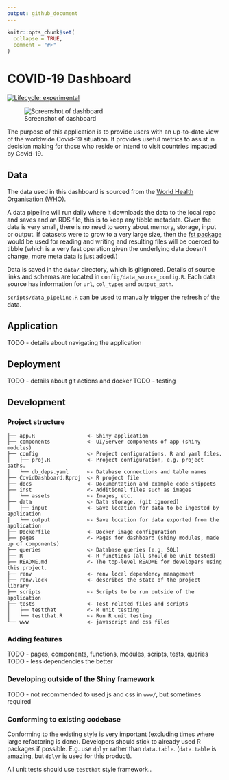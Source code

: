 ```yaml
---
output: github_document
---
```


<!-- README.md is generated from README.Rmd. Please edit that file -->

```r
knitr::opts_chunk$set(
  collapse = TRUE,
  comment = "#>"
)
```

# COVID-19 Dashboard

<!-- badges: start -->
[![Lifecycle: experimental](https://img.shields.io/badge/lifecycle-experimental-orange.svg)](https://lifecycle.r-lib.org/articles/stages.html#experimental)
<!-- badges: end -->

![Screenshot of dashboard](inst/assets/images/snapshot_sm.png)

The purpose of this application is to provide users with an up-to-date view of the worldwide Covid-19 situation. 
It provides useful metrics to assist in decision making for those who reside or intend to visit countries impacted by Covid-19.

## Data
The data used in this dashboard is sourced from the [World Health Organisation (WHO)](https://covid19.who.int/data).

A data pipeline will run daily where it downloads the data to the local repo
and saves and an RDS file, this is to keep any tibble metadata. Given the data
is very small, there is no need to worry about memory, storage, input or output.
If datasets were to grow to a very large size, then the 
[fst package](https://www.fstpackage.org/) would be used for reading and writing
and resulting files will be coerced to tibble (which is a very fast operation 
given the underlying data doesn't change, more meta data is just added.)

Data is saved in the `data/` directory, which is gitignored. Details of source
links and schemas are located in `config/data_source_config.R`. Each data source
has information for `url`, `col_types` and `output_path`.

`scripts/data_pipeline.R` can be used to manually trigger the refresh of the 
data.

## Application
TODO - details about navigating the application

## Deployment
TODO - details about git actions and docker
TODO - testing

## Development

### Project structure
```
├── app.R                 <- Shiny application
├── components            <- UI/Server components of app (shiny modules)
├── config                <- Project configurations. R and yaml files.
│   ├── proj.R            <- Project configuration, e.g. project paths.  
│   └── db_deps.yaml      <- Database connections and table names  
├── CovidDashboard.Rproj  <- R project file
├── docs                  <- Documentation and example code snippets
├── inst                  <- Additional files such as images
│   └── assets            <- Images, etc.
├── data                  <- Data storage. (git ignored)
│   ├── input             <- Save location for data to be ingested by application
│   └── output            <- Save location for data exported from the application
├── Dockerfile            <- Docker image configuration
├── pages                 <- Pages for dashboard (shiny modules, made up of components)
├── queries               <- Database queries (e.g. SQL)
├── R                     <- R functions (all should be unit tested)
├── README.md             <- The top-level README for developers using this project.
├── renv                  <- renv local dependency management
├── renv.lock             <- describes the state of the project library
├── scripts               <- Scripts to be run outside of the application
├── tests                 <- Test related files and scripts
│   ├── testthat          <- R unit testing
│   └── testthat.R        <- Run R unit testing
└── www                   <- javascript and css files
```

### Adding features
TODO - pages, components, functions, modules, scripts, tests, queries
TODO - less dependencies the better

### Developing outside of the Shiny framework
TODO - not recommended to used js and css in `www/`, but sometimes required

### Conforming to existing codebase
Conforming to the existing style is very important (excluding times where large
refactoring is done). Developers should stick to already used R packages if 
possible. E.g. use `dplyr` rather than `data.table`. (`data.table` is amazing, 
but `dplyr` is used for this product).

All unit tests should use `testthat` style framework..

